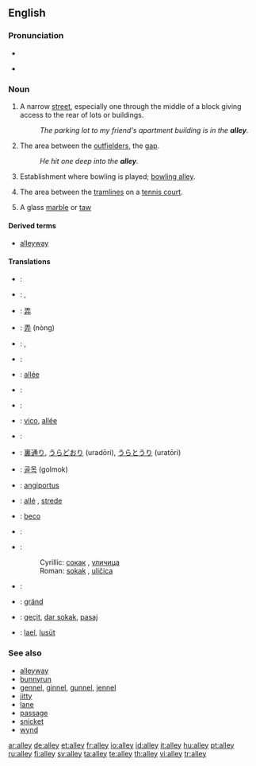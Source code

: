 ==English==
{{wikipedia}}

===Pronunciation===
* {{audio|en-us-alley.ogg|Audio (US)}}

* {{rhymes|æli}}

===Noun===
{{en-noun}}

# A narrow [[street]], especially one through the middle of a block giving access to the rear of lots or buildings.
#: ''The parking lot to my friend's apartment building is in the '''alley'''.''
# {{baseball}} The area between the [[outfielder]]s, the [[gap]].
#: ''He hit one deep into the '''alley'''.''
# {{bowling}} Establishment where bowling is played; [[bowling alley]].
# {{tennis}} The area between the [[tramlines]] on a [[tennis court]].
# A glass [[marble]] or [[taw]]

====Derived terms====
* [[alleyway]]

====Translations====
{{checktrans-top}}
* {{ttbc|Arabic}}: {{t-|ar|زقاق|m|tr=zuqāq|sc=Arab}}
* {{ttbc|Bosnian}}: {{t-|bs|sokak|m}}, {{t-|bs|uličica|f}}
* {{ttbc|CJKV Characters}}: [[弄]]
* {{ttbc|Chinese}}: [[弄]] (nòng)
* {{ttbc|Dutch}}: {{t-|nl|doorgang|m}}, {{t+|nl|steeg|f}}
* {{ttbc|Finnish}}: {{t+|fi|kuja}}
* {{ttbc|French}}: [[allée]] {{f}}
* {{ttbc|German}}: {{t+|de|Allee|f}}
* {{ttbc|Indonesian}}: {{t+|id|gang|xs=Indonesian}}
* {{ttbc|Interlingua}}: [[vico]], [[allée]]
* {{ttbc|Italian}}: {{t+|it|vicolo|m}}
{{trans-mid}}
* {{ttbc|Japanese}}: [[裏通り]], [[うらどおり]] (uradōri), [[うらとうり]] (uratōri)
* {{ttbc|Korean}}: [[골목]] (golmok)
* {{ttbc|Latin}}: [[angiportus]] {{m}}
* {{ttbc|Norwegian}}: [[allé]] {{m}}, [[strede]] {{n}}
* {{ttbc|Portuguese}}: [[beco]] {{m}}
* {{ttbc|Russian}}: {{t+|ru|переулок|m|tr=pereúlok|sc=Cyrl}}
* {{ttbc|Serbian}}:
*: Cyrillic: [[сокак#Serbian|сокак]] {{m}}, [[уличица#Serbian|уличица]] {{f}}
*: Roman: [[sokak#Serbian|sokak]] {{m}}, [[uličica#Serbian|uličica]] {{f}}
* {{ttbc|Spanish}}: {{t-|es|callejón|m}}
* {{ttbc|Swedish}}: [[gränd]] {{c}}
* {{ttbc|Turkish}}: [[geçit]], [[dar sokak]], [[pasaj]]
* {{ttbc|Volapük}}: [[lael]], [[lusüt]]
{{trans-bottom}}

===See also===
* [[alleyway]]
* [[bunnyrun]]
* [[gennel]], [[ginnel]], [[gunnel]], [[jennel]]
* [[jitty]]
* [[lane]]
* [[passage]]
* [[snicket]]
* [[wynd]]

[[ar:alley]]
[[de:alley]]
[[et:alley]]
[[fr:alley]]
[[io:alley]]
[[id:alley]]
[[it:alley]]
[[hu:alley]]
[[pt:alley]]
[[ru:alley]]
[[fi:alley]]
[[sv:alley]]
[[ta:alley]]
[[te:alley]]
[[th:alley]]
[[vi:alley]]
[[tr:alley]]
